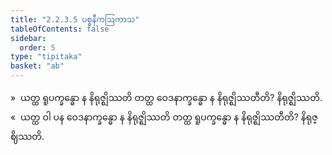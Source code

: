```yaml
---
title: "2.2.3.5 ပစ္စနီကဩကာသ"
tableOfContents: false
sidebar:
  order: 5
type: "tipitaka"
basket: "ab"
---
```



<DynamicBreadcrumb />

<Division number="120">

<Paragraph number="717">
»  ယတ္ထ ရူပက္ခန္ဓော န နိရုဇ္ဈိဿတိ တတ္ထ ဝေဒနာက္ခန္ဓော န နိရုဇ္ဈိဿတီတိ? နိရုဇ္ဈိဿတိ.
</Paragraph>

<Paragraph number="718">
«  ယတ္ထ ဝါ ပန ဝေဒနာက္ခန္ဓော န နိရုဇ္ဈိဿတိ တတ္ထ ရူပက္ခန္ဓော န နိရုဇ္ဈိဿတီတိ? နိရုဇ္ဈိဿတိ.
</Paragraph>
</Division>